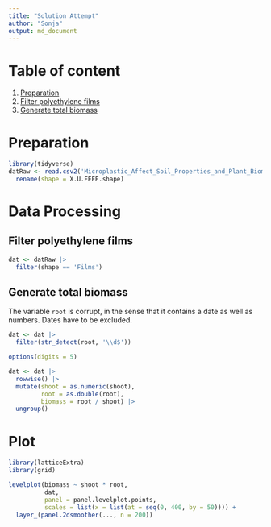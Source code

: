 ```yaml
---
title: "Solution Attempt"
author: "Sonja"
output: md_document
---
```


# Table of content

1. [Preparation]    
2. [Filter polyethylene films]    
3. [Generate total biomass]

# Preparation

```r
library(tidyverse)
datRaw <- read.csv2('Microplastic_Affect_Soil_Properties_and_Plant_Biomass.csv', encoding = 'UTF-8') |> 
  rename(shape = X.U.FEFF.shape)
```

# Data Processing 

## Filter polyethylene films

```r
dat <- datRaw |> 
  filter(shape == 'Films')
```

## Generate total biomass

The variable `root` is corrupt, in the sense that it contains a date as well as numbers. Dates have to be excluded.

```r
dat <- dat |> 
  filter(str_detect(root, '\\d$'))
```

```r
options(digits = 5)

dat <- dat |> 
  rowwise() |> 
  mutate(shoot = as.numeric(shoot),
         root = as.double(root),
         biomass = root / shoot) |> 
  ungroup()
```

# Plot

```r
library(latticeExtra)
library(grid)

levelplot(biomass ~ shoot * root, 
          dat, 
          panel = panel.levelplot.points, 
          scales = list(x = list(at = seq(0, 400, by = 50)))) + 
  layer_(panel.2dsmoother(..., n = 200))
```
